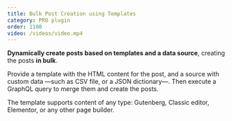 ```yaml
---
title: Bulk Post Creation using Templates
category: PRO plugin
order: 1100
video: /videos/video.mp4
---
```


**Dynamically create posts based on templates and a data source**, creating the posts **in bulk**.

Provide a template with the HTML content for the post, and a source with custom data —such as CSV file, or a JSON dictionary—. Then execute a GraphQL query to merge them and create the posts.

The template supports content of any type: Gutenberg, Classic editor, Elementor, or any other page builder.
